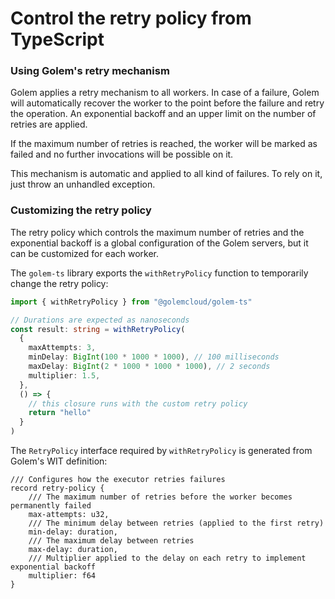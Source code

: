 # Control the retry policy from TypeScript

### Using Golem's retry mechanism

Golem applies a retry mechanism to all workers. In case of a failure, Golem will automatically recover the worker to the point before the failure and retry the operation. An exponential backoff and an upper limit on the number of retries are applied.

If the maximum number of retries is reached, the worker will be marked as failed and no further invocations will be possible on it.

This mechanism is automatic and applied to all kind of failures. To rely on it, just throw an unhandled exception.

### Customizing the retry policy

The retry policy which controls the maximum number of retries and the exponential backoff is a global configuration of the Golem servers, but it can be customized for each worker.

The `golem-ts` library exports the `withRetryPolicy` function to temporarily change the retry policy:

```typescript
import { withRetryPolicy } from "@golemcloud/golem-ts"

// Durations are expected as nanoseconds
const result: string = withRetryPolicy(
  {
    maxAttempts: 3,
    minDelay: BigInt(100 * 1000 * 1000), // 100 milliseconds
    maxDelay: BigInt(2 * 1000 * 1000 * 1000), // 2 seconds
    multiplier: 1.5,
  },
  () => {
    // this closure runs with the custom retry policy
    return "hello"
  }
)
```

The `RetryPolicy` interface required by `withRetryPolicy` is generated from Golem's WIT definition:

```wit
/// Configures how the executor retries failures
record retry-policy {
    /// The maximum number of retries before the worker becomes permanently failed
    max-attempts: u32,
    /// The minimum delay between retries (applied to the first retry)
    min-delay: duration,
    /// The maximum delay between retries
    max-delay: duration,
    /// Multiplier applied to the delay on each retry to implement exponential backoff
    multiplier: f64
}
```

